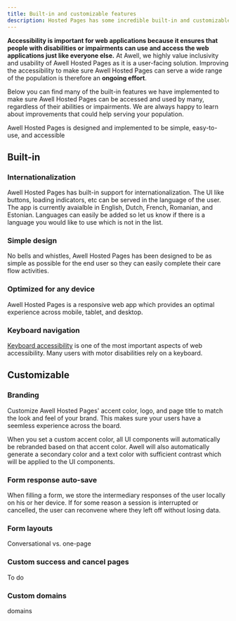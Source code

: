 ```yaml
---
title: Built-in and customizable features
description: Hosted Pages has some incredible built-in and customizable features
---
```


**Accessibility is important for web applications because it ensures that people with disabilities or impairments can use and access the web applications just like everyone else.** At Awell, we highly value inclusivity and usability of Awell Hosted Pages as it is a user-facing solution. Improving the accessibility to make sure Awell Hosted Pages can serve a wide range of the population is therefore an **ongoing effort**.

Below you can find many of the built-in features we have implemented to make sure Awell Hosted Pages can be accessed and used by many, regardless of their abilities or impairments. We are always happy to learn about improvements that could help serving your population.

Awell Hosted Pages is designed and implemented to be simple, easy-to-use, and accessible

## Built-in

### Internationalization

Awell Hosted Pages has built-in support for internationalization. The UI like buttons, loading indicators, etc can be served in the language of the user. The app is currently avaialble in English, Dutch, French, Romanian, and Estonian. Languages can easily be added so let us know if there is a language you would like to use which is not in the list.

### Simple design

No bells and whistles, Awell Hosted Pages has been designed to be as simple as possible for the end user so they can easily complete their care flow activities.

### Optimized for any device

Awell Hosted Pages is a responsive web app which provides an optimal experience across mobile, tablet, and desktop.

### Keyboard navigation

[Keyboard accessibility](https://webaim.org/techniques/keyboard/) is one of the most important aspects of web accessibility. Many users with motor disabilities rely on a keyboard.

## Customizable

### Branding

Customize Awell Hosted Pages' accent color, logo, and page title to match the look and feel of your brand. This makes sure your users have a seemless experience across the board.

<Alert type="info" title="Setting a new accent color">
  <p>
    When you set a custom accent color, all UI components will automatically be
    rebranded based on that accent color. Awell will also automatically generate
    a secondary color and a text color with sufficient contrast which will be
    applied to the UI components.
  </p>
</Alert>

### Form response auto-save

When filling a form, we store the intermediary responses of the user locally on his or her device. If for some reason a session is interrupted or cancelled, the user can reconvene where they left off without losing data.

### Form layouts

Conversational vs. one-page

### Custom success and cancel pages

To do

### Custom domains

domains
